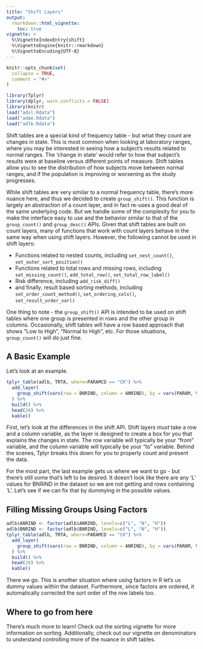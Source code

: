 ```yaml
---
title: "Shift Layers"
output:
  rmarkdown::html_vignette:
    toc: true
vignette: >
  %\VignetteIndexEntry{shift}
  %\VignetteEngine{knitr::rmarkdown}
  %\VignetteEncoding{UTF-8}
---
```


```r
knitr::opts_chunk$set(
  collapse = TRUE,
  comment = "#>"
)
```

```r
library(Tplyr)
library(dplyr, warn.conflicts = FALSE)
library(knitr)
load("adsl.Rdata")
load("adae.Rdata")
load("adlb.Rdata")
```

Shift tables are a special kind of frequency table - but what they count are changes in state. This is most common when looking at laboratory ranges, where you may be interested in seeing how a subject's results related to normal ranges. The 'change in state' would refer to how that subject's results were at baseline versus different points of measure. Shift tables allow you to see the distribution of how subjects move between normal ranges, and if the population is improving or worsening as the study progresses.

While shift tables are very similar to a normal frequency table, there's more nuance here, and thus we decided to create `group_shift()`. This function is largely an abstraction of a count layer, and in fact re-uses a good deal of the same underlying code. But we handle some of the complexity for you to make the interface easy to use and the behavior similar to that of the `group_count()` and `group_desc()` APIs. Given that shift tables are built on count layers, many of functions that work with count layers behave in the same way when using shift layers. However, the following cannot be used in shift layers:

- Functions related to nested counts, including `set_nest_count()`, `set_outer_sort_position()`
- Functions related to total rows and missing rows, including `set_missing_count()`, `add_total_row()`, `set_total_row_label()`
- Risk difference, including `add_risk_diff()`
- and finally, result based sorting methods, including `set_order_count_method()`, `set_ordering_cols()`, `set_result_order_var()`

One thing to note - the `group_shift()` API is intended to be used on shift tables where one group is presented in rows and the other group in columns. Occasionally, shift tables will have a row based approach that shows "Low to High", "Normal to High", etc. For those situations, `group_count()` will do just fine.

## A Basic Example

Let's look at an example.

```r
tplyr_table(adlb, TRTA, where=PARAMCD == "CK") %>%
  add_layer(
    group_shift(vars(row = BNRIND, column = ANRIND), by = vars(PARAM, VISIT))
  ) %>%
  build() %>%
  head(20) %>%
  kable()
```

First, let's look at the differences in the shift API. Shift layers *must* take a row and a column variable, as the layer is designed to create a box for you that explains the changes in state. The row variable will typically be your "from" variable, and the column variable will typically be your "to" variable. Behind the scenes, Tplyr breaks this down for you to properly count and present the data.

For the most part, the last example gets us where we want to go - but there's still some that's left to be desired. It doesn’t look like there are any 'L' values for BNRIND in the dataset so we are not getting and rows containing 'L'. Let’s see if we can fix that by dummying in the possible values.

## Filling Missing Groups Using Factors

```r
adlb$ANRIND <- factor(adlb$ANRIND, levels=c("L", "N", "H"))
adlb$BNRIND <- factor(adlb$BNRIND, levels=c("L", "N", "H"))
tplyr_table(adlb, TRTA, where=PARAMCD == "CK") %>%
  add_layer(
    group_shift(vars(row = BNRIND, column = ANRIND), by = vars(PARAM, VISIT))
  ) %>%
  build() %>%
  head(20) %>%
  kable()
```

There we go. This is another situation where using factors in R let's us dummy values within the dataset. Furthermore, since factors are ordered, it automatically corrected the sort order of the row labels too. 

## Where to go from here

There's much more to learn! Check out the sorting vignette for more information on sorting. Additionally, check out our vignette on denominators to understand controlling more of the nuance in shift tables.

